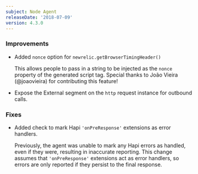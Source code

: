 ```yaml
---
subject: Node Agent
releaseDate: '2018-07-09'
version: 4.3.0
---
```


### Improvements

* Added `nonce` option for `newrelic.getBrowserTimingHeader()`

  This allows people to pass in a string to be injected as the `nonce` property of the generated script tag. Special thanks to João Vieira (@joaovieira) for contributing this feature!
* Expose the External segment on the `http` request instance for outbound calls.

### Fixes

* Added check to mark Hapi `'onPreResponse'` extensions as error handlers.

  Previously, the agent was unable to mark any Hapi errors as handled, even if they were, resulting in inaccurate reporting. This change assumes that `'onPreResponse'` extensions act as error handlers, so errors are only reported if they persist to the final response.
